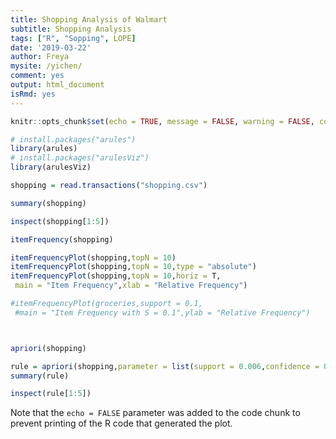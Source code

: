 ```yaml
---
title: Shopping Analysis of Walmart
subtitle: Shopping Analysis
tags: ["R", "Sopping", LOPE]
date: '2019-03-22'
author: Freya
mysite: /yichen/
comment: yes
output: html_document
isRmd: yes
---
```



```r
knitr::opts_chunk$set(echo = TRUE, message = FALSE, warning = FALSE, comment = "#>")
```


```r
# install.packages("arules")
library(arules)
# install.packages("arulesViz")
library(arulesViz)
```

```r
shopping = read.transactions("shopping.csv")
```

```r
summary(shopping)
```

```r
inspect(shopping[1:5])
```

```r
itemFrequency(shopping)
```

```r
itemFrequencyPlot(shopping,topN = 10)
itemFrequencyPlot(shopping,topN = 10,type = "absolute")
itemFrequencyPlot(shopping,topN = 10,horiz = T,
 main = "Item Frequency",xlab = "Relative Frequency")

#itemFrequencyPlot(groceries,support = 0.1,
 #main = "Item Frequency with S = 0.1",ylab = "Relative Frequency")




```

```r
apriori(shopping)

rule = apriori(shopping,parameter = list(support = 0.006,confidence = 0.3))
summary(rule)
```

```r
inspect(rule[1:5])
```



Note that the `echo = FALSE` parameter was added to the code chunk to prevent printing of the R code that generated the plot.
